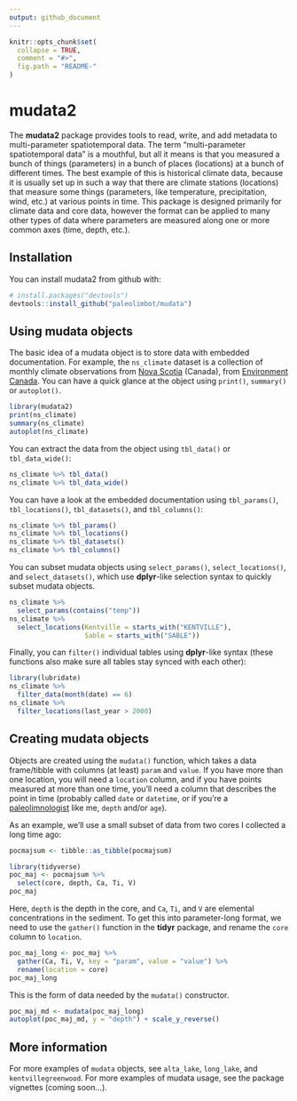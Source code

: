 ```yaml
---
output: github_document
---
```


<!-- README.md is generated from README.Rmd. Please edit that file -->

```r
knitr::opts_chunk$set(
  collapse = TRUE,
  comment = "#>",
  fig.path = "README-"
)
```

# mudata2

<!-- [![](http://cranlogs.r-pkg.org/badges/mudata2)](https://cran.r-project.org/package=mudata2) [![Travis-CI Build Status](https://travis-ci.org/paleolimbot/mudata.svg?branch=master)](https://travis-ci.org/paleolimbot/mudata) [![Coverage Status](https://img.shields.io/codecov/c/github/paleolimbot/mudata/master.svg)](https://codecov.io/github/paleolimbot/mudata?branch=master) -->

The **mudata2** package provides tools to read, write, and add metadata to multi-parameter spatiotemporal data. The term "multi-parameter spatiotemporal data" is a mouthful, but all it means is that you measured a bunch of things (parameters) in a bunch of places (locations) at a bunch of different times. The best example of this is historical climate data, because it is usually set up in such a way that there are climate stations (locations) that measure some things (parameters, like temperature, precipitation, wind, etc.) at various points in time. This package is designed primarily for climate data and core data, however the format can be applied to many other types of data where parameters are measured along one or more common axes (time, depth, etc.).

## Installation

You can install mudata2 from github with:

```r
# install.packages("devtools")
devtools::install_github("paleolimbot/mudata")
```

## Using mudata objects

The basic idea of a mudata object is to store data with embedded documentation. For example, the `ns_climate` dataset is a collection of monthly climate observations from [Nova Scotia](https://www.wikipedia.org/wiki/Nova_Scotia) (Canada), from [Environment Canada](http://climate.weather.gc.ca/). You can have a quick glance at the object using `print()`, `summary()` or `autoplot()`.

```r
library(mudata2)
print(ns_climate)
summary(ns_climate)
autoplot(ns_climate)
```

You can extract the data from the object using `tbl_data()` or `tbl_data_wide()`:

```r
ns_climate %>% tbl_data()
ns_climate %>% tbl_data_wide()
```

You can have a look at the embedded documentation using `tbl_params()`, `tbl_locations()`, `tbl_datasets()`, and `tbl_columns()`:

```r
ns_climate %>% tbl_params()
ns_climate %>% tbl_locations()
ns_climate %>% tbl_datasets()
ns_climate %>% tbl_columns()
```

You can subset mudata objects using `select_params()`, `select_locations()`, and `select_datasets()`, which use **dplyr**-like selection syntax to quickly subset mudata objects.

```r
ns_climate %>% 
  select_params(contains("temp"))
ns_climate %>% 
  select_locations(Kentville = starts_with("KENTVILLE"),
                   Sable = starts_with("SABLE"))
```

Finally, you can `filter()` individual tables using **dplyr**-like syntax (these functions also make sure all tables stay synced with each other):

```r
library(lubridate)
ns_climate %>%
  filter_data(month(date) == 6)
ns_climate %>%
  filter_locations(last_year > 2000)
```

## Creating mudata objects

Objects are created using the `mudata()` function, which takes a data frame/tibble with columns (at least) `param` and `value`. If you have more than one location, you will need a `location` column, and if you have points measured at more than one time, you'll need a column that describes the point in time (probably called `date` or `datetime`, or if you're a [paleolimnologist](https://www.wikipedia.org/wiki/Paleolimnology) like me, `depth` and/or `age`).

As an example, we'll use a small subset of data from two cores I collected a long time ago:

```r
pocmajsum <- tibble::as_tibble(pocmajsum)
```

```r
library(tidyverse)
poc_maj <- pocmajsum %>%
  select(core, depth, Ca, Ti, V)
poc_maj
```

Here, `depth` is the depth in the core, and `Ca`, `Ti`, and `V` are elemental concentrations in the sediment. To get this into parameter-long format, we need to use the `gather()` function in the **tidyr** package, and rename the `core` column to `location`.

```r
poc_maj_long <- poc_maj %>%
  gather(Ca, Ti, V, key = "param", value = "value") %>%
  rename(location = core)
poc_maj_long
```

This is the form of data needed by the `mudata()` constructor.

```r
poc_maj_md <- mudata(poc_maj_long)
autoplot(poc_maj_md, y = "depth") + scale_y_reverse()
```

## More information

For more examples of `mudata` objects, see `alta_lake`, `long_lake`, and `kentvillegreenwood`. For more examples of mudata usage, see the package vignettes (coming soon...).
